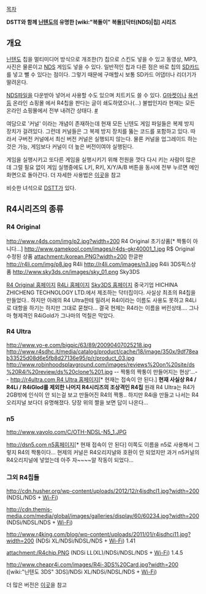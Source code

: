 [[목차]]

'''DSTT와 함께 [[닌텐도]]의 유명한 [wiki:"복돌이" 복돌][닥터(NDS)|칩] 시리즈'''

== 개요 ==
[[닌텐도]] 칩을 멀티미디어 방식으로 개조한(?) 칩으로 스킨도 넣을 수 있고 동영상, MP3, 사진은 물론이고 [[NDS]] 게임도 넣을 수 있다. 일반적인 칩과 다른 점은 바로 칩의 [[SD카드]] 를 넣고 뺄 수 있다는 점이다. 그렇기 때문에 구매할시 보통 SD카드 어댑터나 리더기가 딸려온다.

[[NDS]]파일을 다운받아 넣어서 사용할 수도 있으며 치트키도 쓸 수 있다. [[G마켓]]이나 [[옥션]]등 온라인 쇼핑몰 에서 R4칩을 판다는 글이 쇄도하였으나(…) 불법인지라 현재는 모든 온라인 쇼핑몰에서 전부 내려간 상태다. [http://news.heraldcorp.com/view.php?ud=200807230093&md=20100404013628_AS #]

여담으로 '커널' 이라는 개념이 존재하는데 현재 모든 닌텐도 게임 파일들은 복제 방지 장치가 걸려있다. 그런데 커널들은 그 복제 방지 장치를 뚫는 코드를 포함하고 있다. 따라서 구버전 커널에서 최신 버전 커널은 실행되지 않는다. 물론 커널을 업그레이드 하는 것은 가능, 게임보다 커널이 더 높은 버전이여야 실행된다.

게임을 실행시키고 또다른 게임을 실행시키기 위해 전원을 껏다 다시 키는 사람이 많은데 그럴 필요 없이 게임 실행중에도 L키, R키, X/Y/A/B 버튼을 동시에 전부 누르면 메인 화면으로 돌아간다. 더 자세한 사용법은 [http://kin.naver.com/qna/detail.nhn?d1id=8&dirId=8070403&docId=42167783&qb=UjTsuakg6rKM7J6E64GE6riw&enc=utf8&section=kin&rank=1&search_sort=0&spq=0&pid=RjJcxc5Y7v4sss2pMmNsssssss8-327315&sid=Ua7GdXJvLBYAABd5IiQ 이곳]을 참고

비슷한 녀석으로 [[DSTT]]가 있다.

== R4시리즈의 종류 ==
=== R4 Original ===
http://www.r4ds.com/img/p2.jpg?width=200
R4 Original 초기상품[* 짝퉁이 아니다...]
http://www.gamekool.com/images/r4ds-gkr40001_1.jpg
R$ Original 수정된 상품
attachment:/korean.PNG?width=200
한글판
http://r4li.com/img/p8.jpg
R4li
http://r4li.com/images/n3.jpg
R4li 3DS픽스상품
http://www.sky3ds.cn/images/sky_01.png
Sky3DS

[http://r4ds.com R4 Original 홈페이지]
[http://r4li.com R4Li 홈페이지]
[http://www.sky3ds.cn/ Sky3DS 홈페이지]
중국기업 HICHINA ZHICHENG TECHNOLOGY LTD.에서 제조하는 닥터집이다.
사실상 최초의 R4칩을 만들었다..
하지만 아래의 R4 Ultra한테 밀려서 R4i이라는 이름도 사용도 못하고 R4Li로 대항을 하기는 하지만 그대로 묻쳤다...
결국 현제는 R4라는 이름을 버린상태.... 그나마 형제격인 R4iGold가 그나마의 먹칠은 막았다.

=== R4 Ultra ===
http://www.yo-e.com/bigpic/63/89/20090407025218.jpg
http://www.r4sdhc.it/media/catalog/product/cache/18/image/350x/9df78eab33525d08d6e5fb8d27136e95/p/r/product_03.jpg
http://www.robinhoodsplayground.com/images/reviews%20on%20site/ds%20R4i%20review/ds%20clone%201.jpg
-- 짝퉁의 짝퉁이 만들어지는 현상'...--
[[http://r4ultra.com R4 Ultra 홈페이지]][* 현재는 접속이 안 된다.]
''' 현재 사실상 R4 / R4Li / R4iGlod를 제외한 나머지 R4시리즈의 조상격인 R4칩 '''
원래 R4 Ultra는 R4가 2GB밖에 인식이 안 되는걸 보고 만들어진 R4의 짝퉁..
하지만 R4i을 만들고 나서는 R4오리지널 보다더 유명해졌다. 당장 위의 짤을 보면 답이 나온다...

=== n5 ===
http://www.vavolo.com/C/OTH-NDSL-N5_1.JPG

[[http://dsn5.com n5홈페이지]][* 현재 접속이 안 된다]
이쪽도 이름을 n5로 사용해서 그렇지 R4의 짝퉁이다... 현제의 커널은 R4오리지널와 호환이 안 되었지만 
과거 n5커널의 R4오리지널에 넣었는데 아주 자~~~~알 작동이 되었다...

=== 그외 R4칩들 ===


http://cdn.husher.org/wp-content/uploads/2012/12/r4isdhcl1.jpg?width=200
(NDSL/NDS + [[Wi-Fi]])

http://cdn.themis-media.com/media/global/images/galleries/display/60/60234.jpg?width=200
(NDSi/NDSL/NDS + [[Wi-Fi]])

http://www.r4king.com/blog/wp-content/uploads/2011/01/r4isdhci11.jpg?width=200
(NDSi XL/NDSi/NDSL/NDS + [[Wi-Fi]]) 1.41

attachment:/R4chip.PNG
(NDSi LL(XL)/NDSi/NDSL/NDS + [[Wi-Fi]]) 1.4.5

http://www.cheapr4i.com/images/R4i-3DS%20Card.jpg?width=200
([wiki:"닌텐도 3DS" 3DS]/NDSi XL/NDSi/NDSL/NDS + [[Wi-Fi]])

더 많은 버전은 [http://www.elotrolado.net/hilo_r4-info-todos-los-r4-original-y-fakes_1270706 이곳]을 참고

